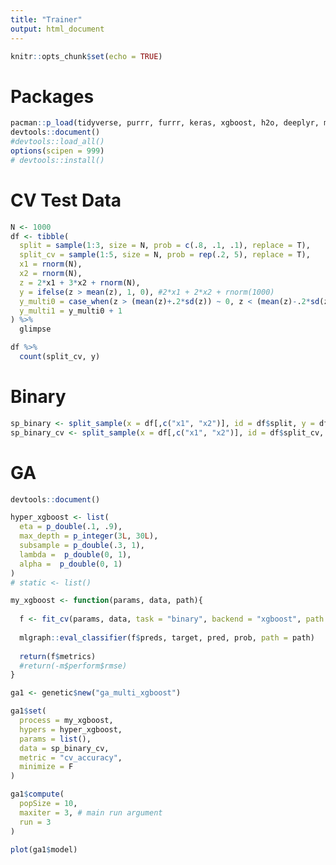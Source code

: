 ```yaml
---
title: "Trainer"
output: html_document
---
```


```r
knitr::opts_chunk$set(echo = TRUE)
```


# Packages

```r
pacman::p_load(tidyverse, purrr, furrr, keras, xgboost, h2o, deeplyr, mlgraph)
devtools::document()
#devtools::load_all()
options(scipen = 999)
# devtools::install()
```




# CV Test Data

```r
N <- 1000
df <- tibble(
  split = sample(1:3, size = N, prob = c(.8, .1, .1), replace = T),
  split_cv = sample(1:5, size = N, prob = rep(.2, 5), replace = T),
  x1 = rnorm(N),
  x2 = rnorm(N),
  z = 2*x1 + 3*x2 + rnorm(N),
  y = ifelse(z > mean(z), 1, 0), #2*x1 + 2*x2 + rnorm(1000)
  y_multi0 = case_when(z > (mean(z)+.2*sd(z)) ~ 0, z < (mean(z)-.2*sd(z)) ~ 2, T ~ 1),
  y_multi1 = y_multi0 + 1
) %>%
  glimpse

df %>%
  count(split_cv, y)
```


# Binary

```r
sp_binary <- split_sample(x = df[,c("x1", "x2")], id = df$split, y = df$y, meta = df)
sp_binary_cv <- split_sample(x = df[,c("x1", "x2")], id = df$split_cv, y = df$y, meta = df)
```



# GA

```r
devtools::document()

hyper_xgboost <- list(
  eta = p_double(.1, .9),
  max_depth = p_integer(3L, 30L),
  subsample = p_double(.3, 1),
  lambda =  p_double(0, 1),
  alpha =  p_double(0, 1)
)
# static <- list()

my_xgboost <- function(params, data, path){
  
  f <- fit_cv(params, data, task = "binary", backend = "xgboost", path = path)
  
  mlgraph::eval_classifier(f$preds, target, pred, prob, path = path)
  
  return(f$metrics)
  #return(-m$perform$rmse)
}

ga1 <- genetic$new("ga_multi_xgboost")

ga1$set(
  process = my_xgboost,
  hypers = hyper_xgboost, 
  params = list(), 
  data = sp_binary_cv, 
  metric = "cv_accuracy",
  minimize = F
)

ga1$compute(
  popSize = 10, 
  maxiter = 3, # main run argument 
  run = 3
)
```






```r
plot(ga1$model)
```



```r

```

